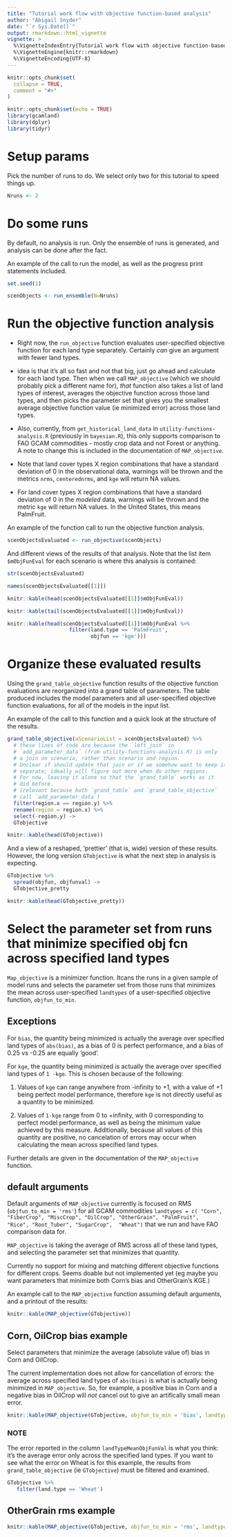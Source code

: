 ```yaml
---
title: "Tutorial work flow with objective function-based analysis"
author: "Abigail Snyder"
date: "`r Sys.Date()`"
output: rmarkdown::html_vignette
vignette: >
  %\VignetteIndexEntry{Tutorial work flow with objective function-based analysis}
  %\VignetteEngine{knitr::rmarkdown}
  %\VignetteEncoding{UTF-8}
---
```


```r
knitr::opts_chunk$set(
  collapse = TRUE,
  comment = "#>"
)

knitr::opts_chunk$set(echo = TRUE)
library(gcamland)
library(dplyr)
library(tidyr)
```

# Setup params

Pick the number of runs to do. We select only two for this tutorial to speed things up.

```r
Nruns <- 2
```

# Do some runs 
By default, no analysis is run. Only the ensemble of runs is generated, and analysis can be done after the fact. 

An example of the call to run the model, as well as the progress print statements included.
```r
set.seed(1)

scenObjects <- run_ensemble(N=Nruns)
```

# Run the objective function analysis

- Right now, the `run_objective` function evaluates user-specified objective function for each land type separately. Certainly _can_ give an argument with fewer land types.
- idea is that it's all so fast and not that big, just go ahead and calculate for each land type. Then when we call `MAP_objective` (which we should probably pick a different name for), _that_ function also takes a list of land types of interest, averages the objective function across those land types, and then picks the parameter set that gives you the smallest average objective function value (ie minimized error) across those land types.
- Also, currently, from `get_historical_land_data` in `utility-functions-analysis.R` (previously in `bayesian.R`), this only supports comparison to FAO GCAM commodities - mostly crop data and not Forest or anything. A note to change this is included in the documentation of `MAP_objective`.

- Note that land cover types X region combinations that have a standard deviation of 0 in the observational data, warnings will
be thrown and the metrics `nrms`, `centerednrms`, and `kge` will return NA values. 
- For land cover types X region combinations that have a standard deviation of 0 in the _modeled_ data, warnings will
be thrown and the metric `kge` will return NA values. In the United States, this means PalmFruit. 

An example of the function call to run the objective function analysis.
```r

scenObjectsEvaluated <- run_objective(scenObjects)
```

And different views of the results of that analysis. Note that the list item `$mObjFunEval` for each scenario is where this analysis is contained:
```r

str(scenObjectsEvaluated)

names(scenObjectsEvaluated[[1]])

knitr::kable(head(scenObjectsEvaluated[[1]]$mObjFunEval))

knitr::kable(tail(scenObjectsEvaluated[[1]]$mObjFunEval))

knitr::kable(head(scenObjectsEvaluated[[1]]$mObjFunEval %>%
                    filter(land.type == 'PalmFruit', 
                           objfun == 'kge')))

```

# Organize these evaluated results 

Using the `grand_table_objective` function results of the objective function evaluations 
are reorganized into a grand table of parameters.
The table produced includes the model parameters and all user-specified objective
function evaluations, for all of the models in the input list.

An example of the call to this function and a quick look at the structure of the results.
```r
grand_table_objective(aScenarioList = scenObjectsEvaluated) %>%
  # these lines of code are because the `left_join` in 
  # `add_parameter_data` (from utility-functions-analysis.R) is only
  # a join on scenario, rather than scenario and region.
  # Unclear if should update that join or if we somehow want to keep it
  # separate; ideally will figure out more when do other regions.
  # For now, leaving it alone so that the `grand_table` works as it
  # did before. 
  # (relevant because both `grand_table` and `grand_table_objective`
  # call `add_parameter_data`)
  filter(region.x == region.y) %>%
  rename(region = region.x) %>%
  select(-region.y) ->
  GTobjective

knitr::kable(head(GTobjective))
```


And a view of a reshaped, 'prettier' (that is, wide) version of these results. 
However, the long version `GTobjective` is what the next step in analysis is expecting.
```r

GTobjective %>%
  spread(objfun, objfunval) ->
  GTobjective_pretty

knitr::kable(head(GTobjective_pretty))
```


# Select the parameter set from runs that minimize specified obj fcn across specified land types

`Map_objective` is a minimizer function. Itcans the runs in a given sample of
model runs and selects the parameter set from those runs that minimizes the
mean across user-specified `landtypes` of a user-specified objective function, 
`objfun_to_min`. 

## Exceptions

For `bias`, the quantity being minimized is actually the average over specified
land types of `abs(bias)`, as a bias of 0 is perfect performance, and a bias of
0.25 vs -0.25 are equally 'good'.

For `kge`, the quantity being minimized is actually the average over specified
land types of `1 -kge`. This is chosen because of the following:

1. Values of `kge` can range anywhere from -infinity to +1, with a value of +1
being perfect model performance, therefore `kge` is not directly useful as a 
quantity to be minimized.

2. Values of `1-kge` range from 0 to +infinity, with 0 corresponding to perfect
model performance, as well as being the minimum value achieved by this measure. 
Additionally, because all values of this quantity are positive, no cancelation 
of errors may occur when calculating the mean across specified land types.

Further details are given in the documentation of the `MAP_objective` function.

## default arguments

Default arguments of `MAP_objective` currently is focused on RMS 
(`objfun_to_min = 'rms'`) for all GCAM commodities 
`landtypes = c( "Corn", "FiberCrop", "MiscCrop", "OilCrop", "OtherGrain", "PalmFruit",  "Rice", "Root_Tuber", "SugarCrop",  "Wheat")` 
that we run and have FAO comparison data for. 

`MAP_objective` is taking the average of RMS across all of these land types, 
and selecting the parameter set that minimizes that quantity.

Currently no support for mixing and matching different objective functions 
for different crops. Seems doable but not implemented yet (eg maybe you want
parameters that minimize both Corn's bias and OtherGrain's KGE.)


An example call to the `MAP_objective` function assuming default arguments, 
and a printout of the results:
```r

knitr::kable(MAP_objective(GTobjective))
```


## Corn, OilCrop bias example

Select parameters that minimize the average (absolute value of) bias in Corn
and OilCrop.

The current implementation does not allow for cancellation of errors: the 
average across specified land types of `abs(bias)` is what is actually being
minimized in `MAP_objective`. So, for example, a positive bias in Corn and a
negative bias in OilCrop will _not_ cancel out to give an artifically small
mean error.


```r

knitr::kable(MAP_objective(GTobjective, objfun_to_min = 'bias', landtypes = c('Corn', 'OilCrop')))
```

### NOTE
The error reported in the column `landTypeMeanObjFunVal` is what you think: it's the average error only across the specified land types. If you want to see what the error on Wheat is for this example, the results from `grand_table_objective` (ie `GTobjective`) must be filtered and examined.
```r
GTobjective %>%
   filter(land.type == 'Wheat')
```

## OtherGrain rms example

```r

knitr::kable(MAP_objective(GTobjective, objfun_to_min = 'rms', landtypes = c('OtherGrain')))
```

